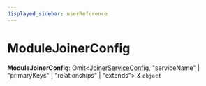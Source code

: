 ```yaml
---
displayed_sidebar: userReference
---
```



# ModuleJoinerConfig

 **ModuleJoinerConfig**: Omit&#60;[JoinerServiceConfig](../interfaces/user.JoinerServiceConfig.mdx), "serviceName" \| "primaryKeys" \| "relationships" \| "extends"&#62; & `object`

